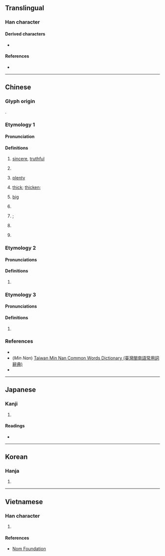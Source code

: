 {{character info/new}}
==Translingual==

===Han character===
{{Han char|rn=8|rad=亠|as=11|sn=13|four=00106|canj=YWRM|ids=⿱㐭旦}}

====Derived characters====
* {{l|mul|[[顫]]/[[颤]], [[擅]], [[壇]], [[膻]], [[檀]], [[嬗]], [[氊]], [[氈]], [[儃]], [[饘]]/[[𫗴]], [[鸇]]/[[鹯]], [[𧾍]], [[䁴]], [[驙]]/[[𫘰]], [[澶]], [[鱣]]/[[鳣]], [[蟺]], [[𨭖]]/[[𫔑]], [[繵]]/[[𬙉]], [[㣶]], [[䄠]], [[䆄]], [[䁴]], [[䃪]], [[譠]], [[旜]], [[勯]], [[皽]], [[㔊]]}}

====References====
* {{Han ref|kx=0089.200|dkj=00328|hdz=10291.060|uh=4EB6|ud=20150|bh=DCB3|bd=56499}}

----

==Chinese==
{{zh-forms}}

===Glyph origin===
{{Han etym}}
{{Han compound|㐭|旦|c1=s|c2=p|ls=psc}}.

===Etymology 1===

====Pronunciation====
{{zh-pron
|m=dǎn,dàn
|c=taan2,daan6
|h=pfs=
|md=
|mn=chiⁿ
|w=
|mc=y
|oc=y
|cat=a,n
}}

====Definitions====
{{zh-hanzi}}

# {{lb|zh|literary}} [[sincere]], [[truthful]] <!-- [1]《廣韻·上聲》亶：信也，厚也，大也，多也，穀也，俗作亶。多旱切，又遮連切，八。 [2]《康熙字典》亶:『《唐韻》多旱切《集韻》《韻會》黨旱切《正韻》多𥳑切，𠀤音僤。信也。』-->
# {{lb|zh|literary}} {{alt-form|lang=zh|但||[[just]]; [[but]]}}
# {{zh-obsolete}} {{lb|zh|of grains}} [[plenty]]
# {{zh-obsolete}} [[thick]]; [[thicken]]; {{alt-form|lang=zh|單|nocap=y}}
# {{zh-obsolete}} [[big]] <!-- 《廣韻》亶：大也 -->
# {{zh-obsolete}} {{alt-form|lang=zh|𤺺||to [[fall ill]]}}
# {{zh-obsolete}} {{alt-form|lang=zh|袒||[[bare]]}};
# {{zh-obsolete}} {{alt-form|lang=zh|殫||to [[exhaust]]}}
# {{surname|lang=zh}}

===Etymology 2===

====Pronunciations====
{{zh-pron
|m=zhān
|c=sin4
|mc=
|oc=
|ma=
|cat=
}}

====Definitions====
{{zh-hanzi}}

# {{alt-form|lang=zh|邅}} <!--《康熙字典》亶:『...《集韻》張連切，音鱣。屯亶，難行不進貌。《正譌》別作迍邅，非。又與但同。...』-->

===Etymology 3===

====Pronunciations====
{{zh-pron
|m=chán
|c=sin6
|mc=
|oc=
|ma=
|cat=
}}

====Definitions====
{{zh-hanzi}}

# {{alt-form|lang=zh|𦒜||to [[fly]]}} <!--《康熙字典》亶:『...《集韻》時連切，音蟬。《山海經》有亶爰山。又與𦒜同。《揚雄·蜀都賦》堪巖亶翔。』-->

===References===
* {{R:yue:Hanzi}}
* (''Min Nan'') [http://twblg.dict.edu.tw/holodict_new/default.jsp Taiwan Min Nan Common Words Dictionary (臺灣閩南語常用詞辭典)]
* {{R:DKJ}}

----

==Japanese==

===Kanji===
{{ja-kanji|grade=|rs=亠11}}

# {{defn|lang=ja|sort=亠11}}

====Readings====
* {{ja-readings|kanon=[[たん]] (tan), [[せん]] (sen)|goon=[[たん]] (tan), [[ぜん]] (zen)|kun=[[あつい]] (atsui), [[まこと]] (makoto)}}

----

==Korean==

===Hanja===
{{ko-hanja|hangeul=[[단]], [[선]]|rv=dan, seon|mr=tan, sŏn|y=tan, sen}}

# {{defn|lang=ko|sort=亠11}}

----

==Vietnamese==

===Han character===
{{vi-hantu|đàn|rs=亠11}}

# {{surname|lang=vi}}

====References====
* [http://nomfoundation.org/common/nom_details.php?codepoint=4eb6 Nom Foundation]